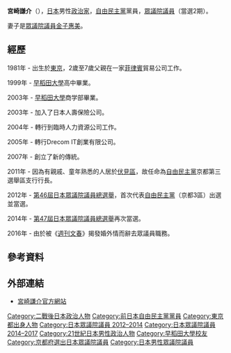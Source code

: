 {{Rough Translation}}
{{Infobox Officeholder
| name  = 宮崎 謙介
| original_name = 
| native_name_lang = 
| image = 
| imagesize = 
| country = {{JPN}}
| office           = 
| term_start       = 
| term_end         = 
| vicepresident    = 
| predecessor      = 
| successor        = 
|office2     = {{JPN}}[[眾議院_(日本)|眾議院]]議員
|term_start2  = 2012年12月16日
|term_end2    = 2016年2月16日
|predecessor2  = [[泉健太|泉健太]]
|successor2    = 泉健太（補選）
|constituency2 = [[京都府第3區|京都府第3區]]
|birth_date = {{birth date and age|1981|1|17}}
|birth_place = {{JPN}}[[東京都|東京都]][[新宿区|新宿区]]
| height = {{height|m=1.88}}
| different name =加藤謙介（2006-2009）
|native_place = 
|parents = 
|relatives = [[加藤紘一|加藤紘一]]（前妻之父）<br>金子由征（岳父）
|spouse = {{link-ja|加藤鮎子|加藤鮎子}}（2006-2009）<br/>{{link-ja|金子惠美 (1978年)|金子恵美 (1978年生の政治家)|金子惠美}}（2015年至今）
|party = （[[自由民主党_(日本)|自由民主党]]→）<br />[[無黨籍|無黨籍]]
|alma_mater   = [[早稻田大學|早稻田大學]]商学部
|website      = 
}}
'''宮崎謙介'''（{{bd|1981年|1月17日||}}），[[日本|日本]]男性[[政治家|政治家]]，[[自由民主黨_(日本)|自由民主黨]]黨員，[[眾議院_(日本)|眾議院議員]]（當選2期）。

妻子是[[眾議院_(日本)|眾議院議員]][[金子惠美|金子惠美]]。

== 經歷 ==
1981年 - 出生於[[東京|東京]]，2歲至7歲父親在一家[[菲律賓|菲律賓]]貿易公司工作。

1999年 - [[早稻田大學|早稻田大學]]高中畢業。

2003年 - [[早稻田大學|早稻田大學]]商学部畢業。

2003年 - 加入了日本人壽保險公司。

2004年 - 轉行到臨時人力資源公司工作。

2005年 - 轉行Drecom IT創業有限公司。

2007年 - 創立了新的傳統。

2011年 - 因為有親戚、童年熟悉的人居於[[伏見區|伏見區]]，故任命為[[自由民主黨_(日本)|自由民主黨]]京都第三選舉區支行行長。

2012年 - [[第46屆日本眾議院議員總選舉|第46屆日本眾議院議員總選舉]]，首次代表[[自由民主黨_(日本)|自由民主黨]]（京都3區）出選並當選。

2014年 - [[第47屆日本眾議院議員總選舉|第47屆日本眾議院議員總選舉]]再次當選。

2016年 - 由於被《[[週刊文春|週刊文春]]》揭發婚外情而辭去眾議員職務。

== 參考資料 ==
{{Reflist}}

== 外部連結 ==
* [http://kensuke.me/ 宮崎謙介官方網站]{{Wayback|url=http://kensuke.me/ |date=20160118182610 }}

{{DEFAULTSORT:Miyazaki Kensuke}}
[[Category:二戰後日本政治人物|Category:二戰後日本政治人物]]
[[Category:前日本自由民主黨黨員|Category:前日本自由民主黨黨員]]
[[Category:東京都出身人物|Category:東京都出身人物]]
[[Category:日本眾議院議員_2012–2014|Category:日本眾議院議員 2012–2014]]
[[Category:日本眾議院議員_2014–2017|Category:日本眾議院議員 2014–2017]]
[[Category:21世紀日本男性政治人物|Category:21世紀日本男性政治人物]]
[[Category:早稻田大學校友|Category:早稻田大學校友]]
[[Category:京都府選出日本眾議院議員|Category:京都府選出日本眾議院議員]]
[[Category:日本男性眾議院議員|Category:日本男性眾議院議員]]